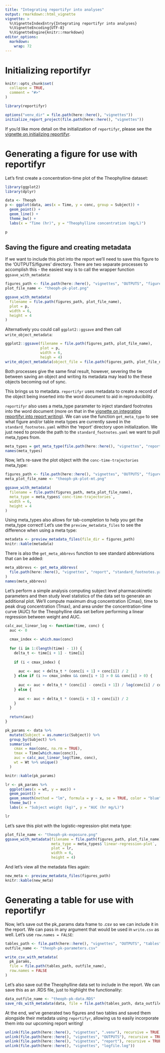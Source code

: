 ```yaml
---
title: "Integrating reportifyr into analyses"
output: rmarkdown::html_vignette
vignette: >
  %\VignetteIndexEntry{Integrating reportifyr into analyses}
  %\VignetteEncoding{UTF-8}
  %\VignetteEngine{knitr::rmarkdown}
editor_options: 
  markdown: 
    wrap: 72
---
```


# Initializing reportifyr

```r
knitr::opts_chunk$set(
  collapse = TRUE,
  comment = "#>"
)
```

```r
library(reportifyr)

options("venv_dir" = file.path(here::here(), "vignettes"))
initialize_report_project(file.path(here::here(), "vignettes"))
```

If you'd like more detail on the initialization of `reportifyr`, please
see the [vignette on initializing
reportifyr](initializing_reportifyr.html).

# Generating a figure for use with reportifyr

Let's first create a concentration-time plot of the Theophylline
dataset:

```r
library(ggplot2)
library(dplyr)

data <- Theoph
p <- ggplot(data, aes(x = Time, y = conc, group = Subject)) +
  geom_point() + 
  geom_line() +
  theme_bw() +
  labs(x = "Time (hr)", y = "Theophylline concentration (mg/L)")

p
```

## Saving the figure and creating metadata

If we want to include this plot into the report we'll need to save this
figure to the 'OUTPUTS/figures' directory. There are two separate
processes to accomplish this - the easiest way is to call the wrapper
function `ggsave_with_metadata`:

```r
figures_path <- file.path(here::here(), "vignettes", "OUTPUTS", "figures")
plot_file_name <- "theoph-pk-plot.png"

ggsave_with_metadata(
  filename = file.path(figures_path, plot_file_name), 
  plot = p,
  width = 6,
  height = 4
)
```

Alternatively you could call `ggplot2::ggsave` and then call
`write_object_metadata`:

```r
ggplot2::ggsave(filename = file.path(figures_path, plot_file_name), 
                plot = p, 
                width = 6,
                heigh = 4)
write_object_metadata(object_file = file.path(figures_path, plot_file_name))
```

Both processes give the same final result, however, severing the tie
between saving an object and writing its metadata may lead to the
these objects becoming out of sync.

This brings us to metadata. `reportifyr` uses metadata to create a
record of the object being inserted into the word document to aid in
reproducibility.

`reportifyr` also uses a meta_type parameter to inject standard
footnotes into the word document (more on that in the [vignette on
integrating reportifyr into report
writing](Integrating_reportifyr_into_report_writing.html)). We can use
the function `get_meta_type` to see what figure and/or table meta types
are currently saved in the `standard_footnotes.yaml` within the 'report'
directory upon initialization. We just need to provide the path to the
`standard_footnotes.yaml` we want to pull meta_types from.

```r
meta_types = get_meta_type(file.path(here::here(), "vignettes", "report", "standard_footnotes.yaml"))
names(meta_types)
```

Now, let's re-save the plot object with the `conc-time-trajectories`
meta_type:

```r
figures_path <- file.path(here::here(), "vignettes", "OUTPUTS", "figures")
meta_plot_file_name <- "theoph-pk-plot-mt.png"

ggsave_with_metadata(
  filename = file.path(figures_path, meta_plot_file_name), 
  meta_type = meta_types$`conc-time-trajectories`,
  width = 6,
  height = 4
)
```

Using meta_types also allows for tab-completion to help you get the
meta_type correct! Let's use the `preview_metadata_files` to see the
difference when using a meta type:

```r
metadata <- preview_metadata_files(file_dir = figures_path)
knitr::kable(metadata)
```

There is also the `get_meta_abbrevs` function to see standard
abbreviations that can be added:

```r
meta_abbrevs <- get_meta_abbrevs(
  file.path(here::here(), "vignettes", "report", "standard_footnotes.yaml")
)
names(meta_abbrevs)
```

Let's perform a simple analysis computing subject level pharmacokinetic
parameters and then study level statistics of the data set to generate
an additional plot. We'll compute maximum drug concentration (Cmax),
time to peak drug concentration (Tmax), and area under the
concentration-time curve (AUC) for the Theophylline data set before
performing a linear regression between weight and AUC.

```r
calc_auc_linear_log <- function(time, conc) {
  auc <- 0
  
  cmax_index <- which.max(conc)
  
  for (i in 1:(length(time) - 1)) {
    delta_t <- time[i + 1] - time[i]
    
    if (i < cmax_index) {
      
      auc <- auc + delta_t * (conc[i + 1] + conc[i]) / 2
    } else if (i >= cmax_index && conc[i + 1] > 0 && conc[i] > 0) {
      
      auc <- auc + delta_t * (conc[i] - conc[i + 1]) / log(conc[i] / conc[i + 1])
    } else {
      
      auc <- auc + delta_t * (conc[i + 1] + conc[i]) / 2
    }
  }
  
  return(auc)
}

pk_params <- data %>%
  mutate(Subject = as.numeric(Subject)) %>% 
  group_by(Subject) %>%
  summarise(
    cmax = max(conc, na.rm = TRUE), 
    tmax = Time[which.max(conc)], 
    auc = calc_auc_linear_log(Time, conc),
    wt = Wt %>% unique()
  )

knitr::kable(pk_params)
```

```r
lr <- pk_params %>% 
  ggplot(aes(x = wt, y = auc)) +
  geom_point() +
  geom_smooth(method = "lm", formula = y ~ x, se = TRUE, color = "blue") +
  theme_bw() +
  labs(x = "Subject weight (kg)", y = "AUC (hr mg/L)")

lr
```

Let's save this plot with the logistic-regression-plot meta type:

```r
plot_file_name <- "theoph-pk-exposure.png"
ggsave_with_metadata(filename = file.path(figures_path, plot_file_name), 
                     meta_type = meta_types$`linear-regression-plot`,
                     plot = lr,
                     width = 6,
                     height = 4)
```

And let's view all the metadata files again:

```r
new_meta <- preview_metadata_files(figures_path)
knitr::kable(new_meta)
```

# Generating a table for use with reportifyr

Now, let's save out the pk_params data frame to .csv so we can include
it in the report. We can pass in any argument that would be used in
`write.csv` as well. Let's use `row.names = FALSE`:

```r
tables_path <- file.path(here::here(), "vignettes", "OUTPUTS", "tables")
outfile_name <- "theoph-pk-parameters.csv"

write_csv_with_metadata(
  pk_params, 
  file = file.path(tables_path, outfile_name),
  row.names = FALSE
)
```

Let's also save out the Theophylline data set to include in the report.
We can save this as an .RDS file, just to highlight the functionality:

```r
data_outfile_name <- "theoph-pk-data.RDS"
save_rds_with_metadata(data, file = file.path(tables_path, data_outfile_name))
```

At the end, we’ve generated two figures and two tables and saved them
alongside their metadata using `reportifyr`, allowing us to easily
incorporate them into our upcoming report writing!

```r
unlink(file.path(here::here(), "vignettes", ".venv"), recursive = TRUE)
unlink(file.path(here::here(), "vignettes", "OUTPUTS"), recursive = TRUE)
unlink(file.path(here::here(), "vignettes", "report"), recursive = TRUE)
unlink(file.path(here::here(), "vignettes", "logfile.log"))
```
